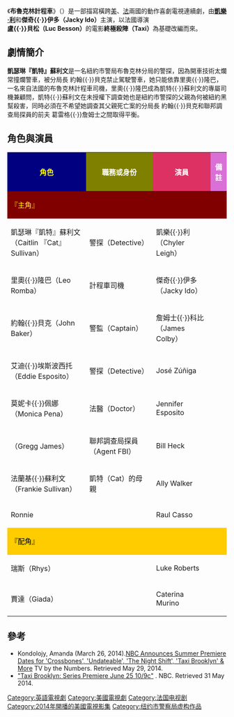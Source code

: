{{Infobox television
| show_name            = 布魯克林計程車
| original_name        = Taxi Brooklyn
| image                = 
| caption              = 
| genre                = [[警察|警察]]、[[戲劇|戲劇]]
| developer            = {{Plainlist|
* Gary Scott Thompson
* Stephen Tolkin
* Franck Ollivier
}}
| starring             = {{Plainlist|
* Chyler Leigh
* Jacky Ido
* James Colby
* José Zúñiga
* Jennifer Esposito
* Bill Heck
* Ally Walker
* Raul Casso
}}
| narrated             = 
| composer             = Nathaniel Méchaly
| opentheme            = 
| endtheme             = 
| country              = {{Plainlist|
*{{US}}
*{{FRA}}
}}
| language             = [[英語|英語]]
| num_seasons          = 1<!-- Per template instructions, this field is for the number of seasons that have been released (i.e. aired) and should not be completed until the first episode has aired. -->
| num_episodes         = 12<!-- Per template instructions, this field is for the number of episodes that have been released (i.e. aired) and should not be completed until the first episode has aired. -->
| list_episodes        = 
| executive_producer   = {{Plainlist|
* Edouard de Vesinne
* Gary Scott Thompson
* Thomas Anargyros
* [[Olivier_Megaton|Olivier Megaton]]
}}
| producer             = 
| location             = [[紐約市|紐約市]]
| cinematography       = 
| runtime              = 43 分鐘
| company              = EuropaCorp Television
| distributor          = 
| channel              = {{Plainlist|
*[[TF1|TF1]]
*[[NBC|NBC]]
}}
| picture_format       = [[High-definition_television|HDTV]] [[1080i|1080i]]
| first_aired          = {{Start date|2014|4|14}}
| last_aired           = present
| website              = http://www.nbc.com/taxi-brooklyn
| website_title        = Official website
}}
《'''布魯克林計程車'''》（{{lang-en|''Taxi Brooklyn''}}）是一部描寫橫跨[[美國|美]]、[[法國|法]]兩國的動作喜劇電視連續劇，由'''[[凱樂·利|凱樂·利]]'''和'''傑奇{{·}}伊多（Jacky Ido）'''主演，以法國導演'''盧{{·}}貝松（Luc Besson）'''的電影'''終極殺陣（Taxi）'''為基礎改編而來。

== 劇情簡介 ==
'''凱瑟琳『凱特』蘇利文'''是一名紐約市警局布魯克林分局的警探，因為開車技術太爛常撞爛警車，被分局長 約翰{{·}}貝克禁止駕駛警車，她只能依靠里奧{{·}}隆巴，一名來自法國的布魯克林計程車司機，里奧{{·}}隆巴成為凱特{{·}}蘇利文的專屬司機兼顧問，凱特{{·}}蘇利文在未授權下調查她也是紐約市警探的父親為何被紐約黑幫殺害，同時必須在不希望她調查其父親死亡案的分局長 約翰{{·}}貝克和聯邦調查局探員的前夫 葛雷格{{·}}詹姆士之間取得平衡。

== 角色與演員 ==
{|class="wikitable" style="text-align:center"
!style="background:navy"|<font color=yellow>角色
!style="background:olive"|<font color=white>職務或身份
!style="background:#DE3163"|<font color=white>演員
!style="background:#DA70D6"|<font color=white>備註
|-
|colspan=4 style="background:#800000"|<font color=yellow>『主角』
|-
|凱瑟琳『凱特』蘇利文（Caitlin 『Cat』 Sullivan）||警探（Detective）||凱樂{{·}}利（Chyler Leigh）||
|-
|里奧{{·}}隆巴（Leo Romba）||計程車司機||傑奇{{·}}伊多（Jacky Ido）||
|-
|約翰{{·}}貝克（John Baker）||警監（Captain）||詹姆士{{·}}科比（James Colby）||
|- 
|艾迪{{·}}埃斯波西托（Eddie Esposito）||警探（Detective）||José Zúñiga||
|-
|莫妮卡{{·}}佩娜（Monica Pena）||法醫（Doctor）||Jennifer Esposito||
|-
| （Gregg James）||聯邦調查局探員（Agent FBI）||Bill Heck||
|-
|法蘭基{{·}}蘇利文（Frankie Sullivan）||凱特（Cat）的母親||Ally Walker||
|-
|Ronnie|| ||Raul Casso||
|-
|colspan=4 style="background:#FFCC00"|<font color=black>『配角』
|-
|瑞斯（Rhys）|| ||Luke Roberts||
|-
|賈達（Giada）|| ||Caterina Murino||
|}

== 參考 ==
*Kondolojy, Amanda (March 26, 2014).[http://tvbythenumbers.zap2it.com/2014/03/26/nbc-announces-summer-premiere-dates-for-crossbones-undateable-the-night-shift-taxi-brooklyn-more/248405/ NBC Announces Summer Premiere Dates for 'Crossbones', 'Undateable', 'The Night Shift', 'Taxi Brooklyn' & More] {{Wayback|url=http://tvbythenumbers.zap2it.com/2014/03/26/nbc-announces-summer-premiere-dates-for-crossbones-undateable-the-night-shift-taxi-brooklyn-more/248405/ |date=20140628105425 }}TV by the Numbers. Retrieved May 29, 2014.
*[http://www.nbc.com/taxi-brooklyn "Taxi Brooklyn: Series Premiere June 25 10/9c"] {{Wayback|url=http://www.nbc.com/taxi-brooklyn |date=20160103170957 }}. NBC. Retrieved 31 May 2014.

[[Category:英語電視劇|Category:英語電視劇]]
[[Category:美國電視劇|Category:美國電視劇]]
[[Category:法国电视剧|Category:法国电视剧]]
[[Category:2014年開播的美國電視影集|Category:2014年開播的美國電視影集]]
[[Category:纽约市警察局虚构作品|Category:纽约市警察局虚构作品]]